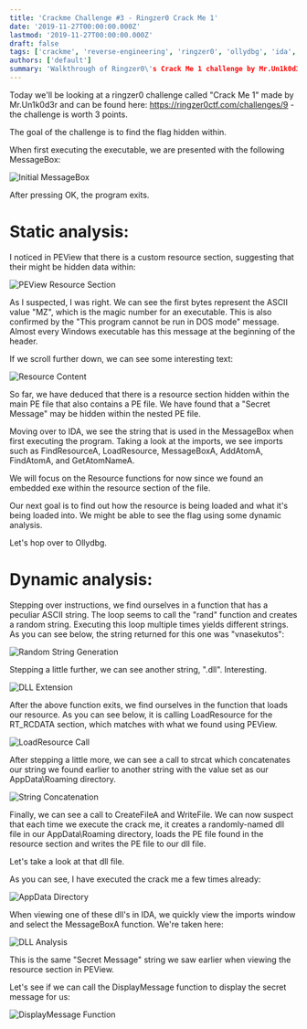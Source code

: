 ```yaml
---
title: 'Crackme Challenge #3 - Ringzer0 Crack Me 1'
date: '2019-11-27T00:00:00.000Z'
lastmod: '2019-11-27T00:00:00.000Z'
draft: false
tags: ['crackme', 'reverse-engineering', 'ringzer0', 'ollydbg', 'ida', 'peview', 'resources']
authors: ['default']
summary: 'Walkthrough of Ringzer0\'s Crack Me 1 challenge by Mr.Un1k0d3r, demonstrating PE resource analysis and dynamic reverse engineering techniques.'
---
```


Today we'll be looking at a ringzer0 challenge called "Crack Me 1" made by Mr.Un1k0d3r and can be found here: https://ringzer0ctf.com/challenges/9 - the challenge is worth 3 points.

The goal of the challenge is to find the flag hidden within.

When first executing the executable, we are presented with the following MessageBox:

![Initial MessageBox](/static/images/blog/crackme-3-1.png)

After pressing OK, the program exits.

# Static analysis:

I noticed in PEView that there is a custom resource section, suggesting that their might be hidden data within:

![PEView Resource Section](/static/images/blog/crackme-3-2.png)

As I suspected, I was right. We can see the first bytes represent the ASCII value "MZ", which is the magic number for an executable. This is also confirmed by the "This program cannot be run in DOS mode" message. Almost every Windows executable has this message at the beginning of the header.

If we scroll further down, we can see some interesting text:

![Resource Content](/static/images/blog/crackme-3-3.png)

So far, we have deduced that there is a resource section hidden within the main PE file that also contains a PE file. We have found that a "Secret Message" may be hidden within the nested PE file.

Moving over to IDA, we see the string that is used in the MessageBox when first executing the program. Taking a look at the imports, we see imports such as FindResourceA, LoadResource, MessageBoxA, AddAtomA, FindAtomA, and GetAtomNameA.

We will focus on the Resource functions for now since we found an embedded exe within the resource section of the file.

Our next goal is to find out how the resource is being loaded and what it's being loaded into. We might be able to see the flag using some dynamic analysis.

Let's hop over to Ollydbg.

# Dynamic analysis:

Stepping over instructions, we find ourselves in a function that has a peculiar ASCII string. The loop seems to call the "rand" function and creates a random string. Executing this loop multiple times yields different strings. As you can see below, the string returned for this one was "vnasekutos":

![Random String Generation](/static/images/blog/crackme-3-4.png)

Stepping a little further, we can see another string, ".dll". Interesting.

![DLL Extension](/static/images/blog/crackme-3-5.png)

After the above function exits, we find ourselves in the function that loads our resource. As you can see below, it is calling LoadResource for the RT_RCDATA section, which matches with what we found using PEView.

![LoadResource Call](/static/images/blog/crackme-3-6.png)

After stepping a little more, we can see a call to strcat which concatenates our string we found earlier to another string with the value set as our AppData\Roaming directory.

![String Concatenation](/static/images/blog/crackme-3-7.png)

Finally, we can see a call to CreateFileA and WriteFile. We can now suspect that each time we execute the crack me, it creates a randomly-named dll file in our AppData\Roaming directory, loads the PE file found in the resource section and writes the PE file to our dll file.

Let's take a look at that dll file.

As you can see, I have executed the crack me a few times already:

![AppData Directory](/static/images/blog/crackme-3-8.png)

When viewing one of these dll's in IDA, we quickly view the imports window and select the MessageBoxA function. We're taken here:

![DLL Analysis](/static/images/blog/crackme-3-9.png)

This is the same "Secret Message" string we saw earlier when viewing the resource section in PEView.

Let's see if we can call the DisplayMessage function to display the secret message for us:

![DisplayMessage Function](/static/images/blog/crackme-3-10.png)
